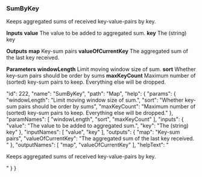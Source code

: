 ### SumByKey

Keeps aggregated sums of received key-value-pairs by key.

**Inputs**
**value**
The value to be added to aggregated sum.
**key**
The (string) key


**Outputs**
**map**
Key-sum pairs
**valueOfCurrentKey**
The aggregated sum of the last key received. 


**Parameters**
**windowLength**
Limit moving window size of sum.
**sort**
Whether key-sum pairs should be order by sums
**maxKeyCount**
Maximum number of (sorted) key-sum pairs to keep. Everything else will be dropped.


  "id": 222,
  "name": "SumByKey",
  "path": "Map",
  "help": {
    "params": {
      "windowLength": "Limit moving window size of sum.",
      "sort": "Whether key-sum pairs should be order by sums",
      "maxKeyCount": "Maximum number of (sorted) key-sum pairs to keep. Everything else will be dropped."
    },
    "paramNames": [
      "windowLength",
      "sort",
      "maxKeyCount"
    ],
    "inputs": {
      "value": "The value to be added to aggregated sum.",
      "key": "The (string) key"
    },
    "inputNames": [
      "value",
      "key"
    ],
    "outputs": {
      "map": "Key-sum pairs",
      "valueOfCurrentKey": "The aggregated sum of the last key received. "
    },
    "outputNames": [
      "map",
      "valueOfCurrentKey"
    ],
    "helpText": "<p>Keeps aggregated sums of received key-value-pairs by key.</p>"
  }
}
